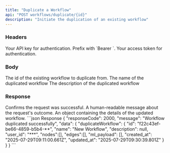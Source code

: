 ```yaml
---
title: "Duplicate a Workflow"
api: "POST workflows/duplicate/{id}"
description: "Initiate the duplication of an existing workflow"
---
```


### Headers

<ParamField header="Authorization" type="string" required>
  Your API key for authentication. Prefix with `Bearer `.
</ParamField>

<ParamField header="x-access-token" type="string" required>
  Your access token for authentication.
</ParamField>

### Body

<ParamField body="id" type="string" required>
  The id of the existing workflow to duplicate from.
</ParamField>

<ParamField body="name" type="string" required>
  The name of the duplicated workflow
</ParamField>

<ParamField body="description" type="string" required>
  The description of the duplicated workflow
</ParamField>

### Response

<ResponseField name="responseCode" type="string">
  Confirms the request was successful.
</ResponseField>
<ResponseField name="message" type="string">
  A human-readable message about the request's outcome.
</ResponseField>
<ResponseField name="data" type="object">
  An object containing the details of the updated workflow.
</ResponseField>

<ResponseExample>
```json Response
{
    "responseCode": 2000,
    "message": "Workflow duplicated successfully",
    "data": {
        "duplicateWorkflow": {
            "id": "f22c43ef-be66-4859-b5b4-**",
            "name": "New Workflow",
            "description": null,
            "user_id": "***",
            "nodes":[],
            "edges":[],
            "ml_payload": [],
            "created_at": "2025-07-29T09:11:00.661Z",
            "updated_at": "2025-07-29T09:30:39.801Z"
        }
    }
}
```
</ResponseExample>